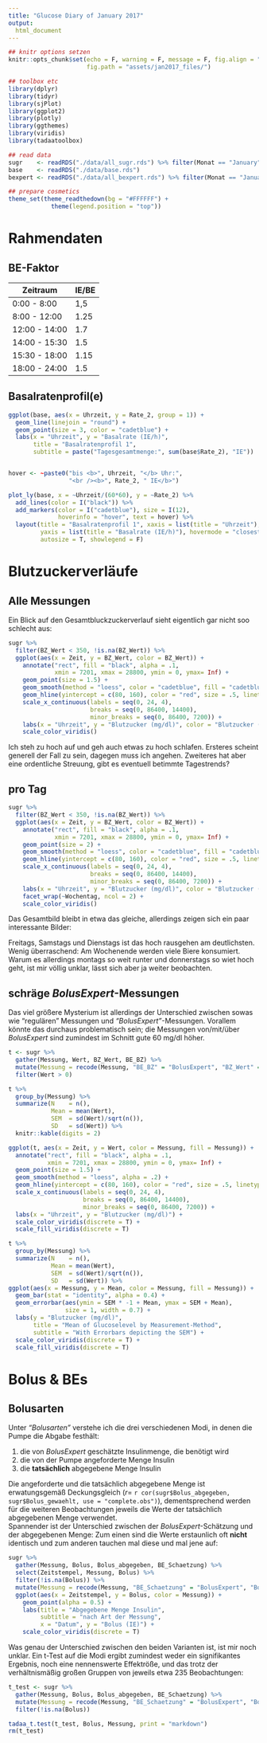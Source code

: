 ```yaml
---
title: "Glucose Diary of January 2017"
output: 
  html_document
---
```


```r
## knitr options setzen
knitr::opts_chunk$set(echo = F, warning = F, message = F, fig.align = "center",
                      fig.path = "assets/jan2017_files/")

## toolbox etc
library(dplyr)
library(tidyr)
library(sjPlot)
library(ggplot2)
library(plotly)
library(ggthemes)
library(viridis)
library(tadaatoolbox)

## read data
sugr    <- readRDS("./data/all_sugr.rds") %>% filter(Monat == "January", Jahr == "2017")
base    <- readRDS("./data/base.rds")
bexpert <- readRDS("./data/all_bexpert.rds") %>% filter(Monat == "January", Jahr == "2017")

## prepare cosmetics
theme_set(theme_readthedown(bg = "#FFFFFF") +
            theme(legend.position = "top"))
```


# Rahmendaten

## BE-Faktor

Zeitraum      | IE/BE
--------------|--------
 0:00 -  8:00 | 1,5
 8:00 - 12:00 | 1.25
12:00 - 14:00 | 1.7
14:00 - 15:30 | 1.5
15:30 - 18:00 | 1.15
18:00 - 24:00 | 1.5


## Basalratenprofil(e)

```r
ggplot(base, aes(x = Uhrzeit, y = Rate_2, group = 1)) +
  geom_line(linejoin = "round") +
  geom_point(size = 3, color = "cadetblue") +
  labs(x = "Uhrzeit", y = "Basalrate (IE/h)", 
       title = "Basalratenprofil 1", 
       subtitle = paste("Tagesgesamtmenge:", sum(base$Rate_2), "IE"))


hover <- ~paste0("bis <b>", Uhrzeit, "</b> Uhr:",
                 "<br /><b>", Rate_2, " IE</b>")

plot_ly(base, x = ~Uhrzeit/(60*60), y = ~Rate_2) %>%
  add_lines(color = I("black")) %>% 
  add_markers(color = I("cadetblue"), size = I(12), 
              hoverinfo = "hover", text = hover) %>% 
  layout(title = "Basalratenprofil 1", xaxis = list(title = "Uhrzeit"),
         yaxis = list(title = "Basalrate (IE/h)"), hovermode = "closest",
         autosize = T, showlegend = F)
```

# Blutzuckerverläufe

## Alle Messungen

Ein Blick auf den Gesamtbluckzuckerverlauf sieht eigentlich gar nicht soo schlecht aus:

```r
sugr %>% 
  filter(BZ_Wert < 350, !is.na(BZ_Wert)) %>% 
  ggplot(aes(x = Zeit, y = BZ_Wert, color = BZ_Wert)) + 
    annotate("rect", fill = "black", alpha = .1,
             xmin = 7201, xmax = 28800, ymin = 0, ymax= Inf) +
    geom_point(size = 1.5) +
    geom_smooth(method = "loess", color = "cadetblue", fill = "cadetblue", alpha = 0.2) +
    geom_hline(yintercept = c(80, 160), color = "red", size = .5, linetype = "dashed") +
    scale_x_continuous(labels = seq(0, 24, 4), 
                       breaks = seq(0, 86400, 14400), 
                       minor_breaks = seq(0, 86400, 7200)) +
    labs(x = "Uhrzeit", y = "Blutzucker (mg/dl)", color = "Blutzucker (mg/dl)") +
    scale_color_viridis()
```

Ich steh zu hoch auf und geh auch etwas zu hoch schlafen. Ersteres scheint generell der Fall zu sein, dagegen muss ich angehen. Zweiteres hat aber eine ordentliche Streuung, gibt es eventuell betimmte Tagestrends?

## pro Tag

```r
sugr %>% 
  filter(BZ_Wert < 350, !is.na(BZ_Wert)) %>% 
  ggplot(aes(x = Zeit, y = BZ_Wert, color = BZ_Wert)) + 
    annotate("rect", fill = "black", alpha = .1,
             xmin = 7201, xmax = 28800, ymin = 0, ymax= Inf) +
    geom_point(size = 2) +
    geom_smooth(method = "loess", color = "cadetblue", fill = "cadetblue", alpha = 0.2) +
    geom_hline(yintercept = c(80, 160), color = "red", size = .5, linetype = "dashed") +
    scale_x_continuous(labels = seq(0, 24, 4), 
                       breaks = seq(0, 86400, 14400), 
                       minor_breaks = seq(0, 86400, 7200)) +
    labs(x = "Uhrzeit", y = "Blutzucker (mg/dl)", color = "Blutzucker (mg/dl)") +
    facet_wrap(~Wochentag, ncol = 2) +
    scale_color_viridis()
```

Das Gesamtbild bleibt in etwa das gleiche, allerdings zeigen sich ein paar interessante Bilder:

Freitags, Samstags und Dienstags ist das hoch rausgehen am deutlichsten. Wenig überraschend: Am Wochenende werden viele Biere konsumiert. Warum es allerdings montags so weit runter und donnerstags so wiet hoch geht, ist mir völlig unklar, lässt sich aber ja weiter beobachten.


## schräge _BolusExpert_-Messungen

Das viel größere Mysterium ist allerdings der Unterschied zwischen sowas wie "regulären" Messungen und _"BolusExpert"_-Messungen. Vorallem könnte das durchaus problematisch sein; die Messungen von/mit/über _BolusExpert_ sind zumindest im Schnitt gute 60 mg/dl höher.

```r
t <- sugr %>% 
  gather(Messung, Wert, BZ_Wert, BE_BZ) %>% 
  mutate(Messung = recode(Messung, "BE_BZ" = "BolusExpert", "BZ_Wert" = "Regulär")) %>% 
  filter(Wert > 0)

t %>% 
  group_by(Messung) %>% 
  summarize(N    = n(),
            Mean = mean(Wert),
            SEM  = sd(Wert)/sqrt(n()),
            SD   = sd(Wert)) %>% 
  knitr::kable(digits = 2)
```

```r
ggplot(t, aes(x = Zeit, y = Wert, color = Messung, fill = Messung)) +
  annotate("rect", fill = "black", alpha = .1,
           xmin = 7201, xmax = 28800, ymin = 0, ymax= Inf) +
  geom_point(size = 1.5) +
  geom_smooth(method = "loess", alpha = .2) +
  geom_hline(yintercept = c(80, 160), color = "red", size = .5, linetype = "dashed") +
  scale_x_continuous(labels = seq(0, 24, 4), 
                     breaks = seq(0, 86400, 14400), 
                     minor_breaks = seq(0, 86400, 7200)) +
  labs(x = "Uhrzeit", y = "Blutzucker (mg/dl)") +
  scale_color_viridis(discrete = T) +
  scale_fill_viridis(discrete = T)
```

```r
t %>% 
  group_by(Messung) %>% 
  summarize(N    = n(),
            Mean = mean(Wert),
            SEM  = sd(Wert)/sqrt(n()),
            SD   = sd(Wert)) %>% 
ggplot(aes(x = Messung, y = Mean, color = Messung, fill = Messung)) +
  geom_bar(stat = "identity", alpha = 0.4) +
  geom_errorbar(aes(ymin = SEM * -1 + Mean, ymax = SEM + Mean),
                size = 1, width = 0.7) +
  labs(y = "Blutzucker (mg/dl)",
       title = "Mean of Glucoselevel by Measurement-Method",
       subtitle = "With Errorbars depicting the SEM") +
  scale_color_viridis(discrete = T) +
  scale_fill_viridis(discrete = T)
```


# Bolus & BEs

## Bolusarten

Unter _"Bolusarten"_ verstehe ich die drei verschiedenen Modi, in denen die Pumpe die Abgabe festhält:

1. die von _BolusExpert_ geschätzte Insulinmenge, die benötigt wird
2. die von der Pumpe angeforderte Menge Insulin
3. die **tatsächlich** abgegebene Menge Insulin

Die angeforderte und die tatsächlich abgegebene Menge ist erwatungsgemäß Deckungsgleich ($r =$ `r cor(sugr$Bolus_abgegeben, sugr$Bolus_gewaehlt, use = "complete.obs")`), dementsprechend werden für die weiteren Beobachtungen jeweils die Werte der tatsächlich abgegebenen Menge verwendet.  
Spannender ist der Unterschied zwischen der _BolusExpert_-Schätzung und der abgegebenen Menge: Zum einen sind die Werte erstaunlich oft **nicht** identisch und zum anderen tauchen mal diese und mal jene auf:

```r
sugr %>% 
  gather(Messung, Bolus, Bolus_abgegeben, BE_Schaetzung) %>% 
  select(Zeitstempel, Messung, Bolus) %>% 
  filter(!is.na(Bolus)) %>% 
  mutate(Messung = recode(Messung, "BE_Schaetzung" = "BolusExpert", "Bolus_abgegeben" = "tatsächlich abgegeben")) %>% 
  ggplot(aes(x = Zeitstempel, y = Bolus, color = Messung)) + 
    geom_point(alpha = 0.5) +
    labs(title = "Abgegebene Menge Insulin",
         subtitle = "nach Art der Messung",
         x = "Datum", y = "Bolus (IE)") +
    scale_color_viridis(discrete = T)
```

Was genau der Unterschied zwischen den beiden Varianten ist, ist mir noch unklar. Ein t-Test auf die Modi ergibt zumindest weder ein signifikantes Ergebnis, noch eine nennenswerte Effektröße, und das trotz der verhältnismäßig großen Gruppen von jeweils etwa 235 Beobachtungen:

```r
t_test <- sugr %>% 
  gather(Messung, Bolus, Bolus_abgegeben, BE_Schaetzung) %>% 
  mutate(Messung = recode(Messung, "BE_Schaetzung" = "BolusExpert", "Bolus_abgegeben" = "tatsächlich abgegeben")) %>% 
  filter(!is.na(Bolus))

tadaa_t.test(t_test, Bolus, Messung, print = "markdown")
rm(t_test)
```


